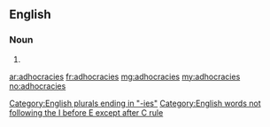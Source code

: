 ==English==

===Noun===
{{head|en}}

# {{plural of|adhocracy}}

[[Category:English plurals ending in "-ies"]]
[[Category:English words not following the I before E except after C rule]]

[[ar:adhocracies]]
[[fr:adhocracies]]
[[mg:adhocracies]]
[[my:adhocracies]]
[[no:adhocracies]]